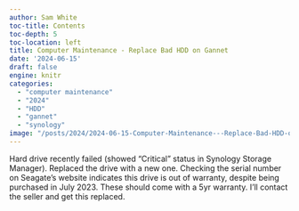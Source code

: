 ```yaml
---
author: Sam White
toc-title: Contents
toc-depth: 5
toc-location: left
title: Computer Maintenance - Replace Bad HDD on Gannet
date: '2024-06-15'
draft: false
engine: knitr
categories: 
  - "computer maintenance"
  - "2024"
  - "HDD"
  - "gannet"
  - "synology"
image: "/posts/2024/2024-06-15-Computer-Maintenance---Replace-Bad-HDD-on-Gannet/20240615-gannet-synology-repairing.png"
---
```

Hard drive recently failed (showed "Critical" status in Synology Storage Manager). Replaced the drive with a new one. Checking the serial number on Seagate's website indicates this drive is out of warranty, despite being purchased in July 2023. These should come with a 5yr warranty. I'll contact the seller and get this replaced.
